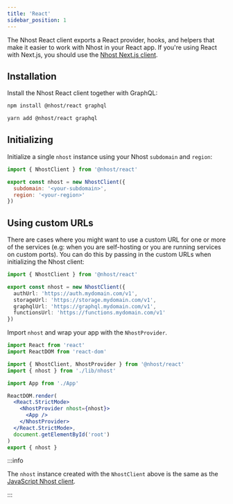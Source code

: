 ```yaml
---
title: 'React'
sidebar_position: 1
---
```



The Nhost React client exports a React provider, hooks, and helpers that make it easier to work with Nhost in your React app. If you're using React with Next.js, you should use the [Nhost Next.js client](/reference/nextjs).

## Installation

Install the Nhost React client together with GraphQL:

<Tabs groupId="package-manager">
  <TabItem value="npm" label="npm" default>

```bash
npm install @nhost/react graphql
```

  </TabItem>
  <TabItem value="yarn" label="Yarn">

```bash
yarn add @nhost/react graphql
```

  </TabItem>
</Tabs>

## Initializing

Initialize a single `nhost` instance using your Nhost `subdomain` and `region`:

```jsx title=src/lib/nhost.js
import { NhostClient } from '@nhost/react'

export const nhost = new NhostClient({
  subdomain: '<your-subdomain>',
  region: '<your-region>'
})
```

## Using custom URLs

There are cases where you might want to use a custom URL for one or more of the
services (e.g: when you are self-hosting or you are running services on custom
ports). You can do this by passing in the custom URLs when initializing the
Nhost client:

```ts title=src/lib/nhost.ts
import { NhostClient } from '@nhost/react'

export const nhost = new NhostClient({
  authUrl: 'https://auth.mydomain.com/v1',
  storageUrl: 'https://storage.mydomain.com/v1',
  graphqlUrl: 'https://graphql.mydomain.com/v1',
  functionsUrl: 'https://functions.mydomain.com/v1'
})
```

Import `nhost` and wrap your app with the `NhostProvider`.

```jsx title=src/App.tsx
import React from 'react'
import ReactDOM from 'react-dom'

import { NhostClient, NhostProvider } from '@nhost/react'
import { nhost } from './lib/nhost'

import App from './App'

ReactDOM.render(
  <React.StrictMode>
    <NhostProvider nhost={nhost}>
      <App />
    </NhostProvider>
  </React.StrictMode>,
  document.getElementById('root')
)
export { nhost }
```

:::info

The `nhost` instance created with the `NhostClient` above is the same as the [JavaScript Nhost client](/reference/javascript).

:::
